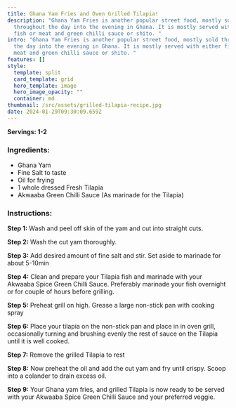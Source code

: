 ```yaml
---
title: Ghana Yam Fries and Oven Grilled Tilapia!
description: "Ghana Yam Fries is another popular street food, mostly sold
  throughout the day into the evening in Ghana. It is mostly served with either
  fish or meat and green chilli sauce or shito. "
intro: "Ghana Yam Fries is another popular street food, mostly sold throughout
  the day into the evening in Ghana. It is mostly served with either fish or
  meat and green chilli sauce or shito. "
features: []
style:
  template: split
  card_template: grid
  hero_template: image
  hero_image_opacity: ""
  container: md
thumbnail: /src/assets/grilled-tilapia-recipe.jpg
date: 2024-01-29T09:30:09.659Z
---
```

**Servings: 1-2**

### Ingredients:

- Ghana Yam
- Fine Salt to taste
- Oil for frying 
- 1 whole dressed Fresh Tilapia
- Akwaaba Green Chilli Sauce (As marinade for the Tilapia)

### Instructions:

**Step 1:** Wash and peel off skin of the yam and cut into straight cuts.

**Step 2:** Wash the cut yam thoroughly.

**Step 3:** Add desired amount of fine salt and stir. Set aside to marinade for about 5-10min

**Step 4:** Clean and prepare your Tilapia fish and marinade with your Akwaaba Spice Green Chilli Sauce. Preferably marinade your fish overnight or for couple of hours before grilling.

**Step 5:** Preheat grill on high. Grease a large non-stick pan with cooking spray 

**Step 6:** Place your tilapia on the non-stick pan and place in in oven grill, occasionally turning and brushing evenly the rest of sauce on the Tilapia until it is well cooked.

**Step 7:** Remove the grilled Tilapia to rest

**Step 8:** Now preheat the oil and add the cut yam and fry until crispy. Scoop into a colander to drain excess oil.

**Step 9:** Your Ghana yam fries, and grilled Tilapia is now ready to be served with your Akwaaba Spice Green Chilli Sauce and your preferred veggie.